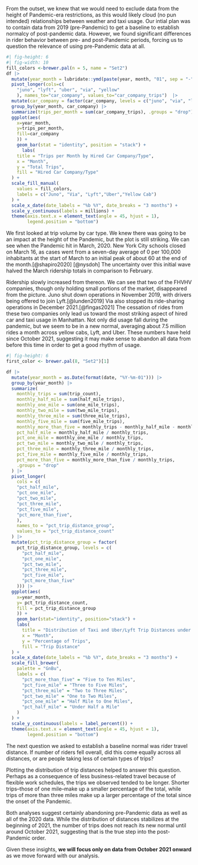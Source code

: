 From the outset, we knew that we would need to exclude data from the height of Pandemic-era restrictions, as this would likely cloud (no pun intended) relationships between weather and taxi usage. Our intial plan was to contain data from 2019 (pre-Pandemic) to get a baseline to establish normalcy of post-pandemic data. However, we found significant differences in rider behavior between pre- and post-Pandemic periods, forcing us to question the relevance of using pre-Pandemic data at all.

```r
#| fig-height: 6 
#| fig-width: 10
fill_colors <-brewer.pal(n = 5, name = "Set2")
df |>
  mutate(year_month = lubridate::ymd(paste(year, month, "01", sep = "-"))) |>
  pivot_longer(cols=c(
    "juno", "lyft", "uber", "via", "yellow"
    ), names_to="car_company", values_to="car_company_trips")  |>
  mutate(car_company = factor(car_company, levels = c("juno", "via", "lyft", "uber", "yellow"))) |>
  group_by(year_month, car_company) |>
  summarize(trips_per_month = sum(car_company_trips), .groups = "drop") |>
  ggplot(aes(
    x=year_month, 
    y=trips_per_month, 
    fill=car_company
    )) +
    geom_bar(stat = "identity", position = "stack") +
      labs(
    title = "Trips per Month by Hired Car Company/Type",
    x = "Month",
    y = "Total Trips",
    fill = "Hired Car Company/Type"
  ) +
  scale_fill_manual(
    values = fill_colors,
    labels = c("Juno", "Via", "Lyft","Uber","Yellow Cab")
  ) +
  scale_x_date(date_labels = "%b %Y", date_breaks = "3 months") +
  scale_y_continuous(labels = millions) + 
  theme(axis.text.x = element_text(angle = 45, hjust = 1),
        legend.position = "bottom") 
```

We first looked at trip volume by car type. We knew there was going to be an impact at the height of the Pandemic, but the plot is still striking. We can see when the Pandemic hit in March, 2020. New York City schools closed on March 16, as cases went from a seven-day average of 0 per 100,000 inhabitants at the start of March to an initial peak of about 60 at the end of the month.[@shapiro2020] [@nysdoh] The uncertainty over this initial wave halved the March ridership totals in comparison to February.

Ridership slowly increased from thereon. We can see that two of the FHVHV companies, though only holding small portions of the market, disappeared from the picture. Juno shut down operations in November 2019, with drivers being offered to join Lyft.[@lunden2019] Via also stopped its ride-sharing operations in December 2021.[@fingas2021] The cessation of rides from these two companies only lead us toward the most striking aspect of hired car and taxi usage in Manhattan. Not only did usage fall during the pandemic, but we seem to be in a new normal, averaging about 7.5 million rides a month across yellow cabs, Lyft, and Uber. These numbers have held since October 2021, suggesting it may make sense to abandon all data from before this time in order to get a good rhythm of usage.

```r
#| fig-height: 6
first_color <- brewer.pal(8, "Set2")[1]

df |>
  mutate(year_month = as.Date(format(date, "%Y-%m-01"))) |>
  group_by(year_month) |>
  summarize(
    monthly_trips = sum(trip_count),
    monthly_half_mile = sum(half_mile_trips),
    monthly_one_mile = sum(one_mile_trips),
    monthly_two_mile = sum(two_mile_trips),
    monthly_three_mile = sum(three_mile_trips),
    monthly_five_mile = sum(five_mile_trips),
    monthly_more_than_five = monthly_trips - monthly_half_mile - monthly_one_mile - monthly_two_mile - monthly_three_mile - monthly_five_mile,
    pct_half_mile = monthly_half_mile / monthly_trips,
    pct_one_mile = monthly_one_mile / monthly_trips,
    pct_two_mile = monthly_two_mile / monthly_trips,
    pct_three_mile = monthly_three_mile / monthly_trips,
    pct_five_mile = monthly_five_mile / monthly_trips,
    pct_more_than_five = monthly_more_than_five / monthly_trips,
    .groups = "drop"
  ) |>
  pivot_longer(
    cols = c(
    "pct_half_mile",
    "pct_one_mile",
    "pct_two_mile",
    "pct_three_mile",
    "pct_five_mile",
    "pct_more_than_five",
    ),
    names_to = "pct_trip_distance_group",
    values_to = "pct_trip_distance_count"
  ) |>
  mutate(pct_trip_distance_group = factor(
    pct_trip_distance_group, levels = c(
      "pct_half_mile",
      "pct_one_mile",
      "pct_two_mile",
      "pct_three_mile",
      "pct_five_mile",
      "pct_more_than_five"
    ))) |>
  ggplot(aes(
    x=year_month,
    y= pct_trip_distance_count,
    fill = pct_trip_distance_group
    )) +
    geom_bar(stat="identity", position="stack") +
    labs(
      title = "Distribution of Taxi and Uber/Lyft Trip Distances under Ten Miles in Manhattan",
      x = "Month",
      y = "Percentage of Trips",
      fill = "Trip Distance"
  ) +
  scale_x_date(date_labels = "%b %Y", date_breaks = "3 months") +
  scale_fill_brewer(
    palette = "GnBu",
    labels = c(
      "pct_more_than_five" = "Five to Ten Miles",
      "pct_five_mile" = "Three to Five Miles",
      "pct_three_mile" = "Two to Three Miles",
      "pct_two_mile" = "One to Two Miles",
      "pct_one_mile" = "Half Mile to One Miles",
      "pct_half_mile" = "Under Half a Mile"
    )
  ) +
  scale_y_continuous(labels = label_percent()) +
  theme(axis.text.x = element_text(angle = 45, hjust = 1),
        legend.position = "bottom")

```

The next question we asked to establish a baseline normal was rider travel distance. If number of riders fell overall, did this come equally across all distances, or are people taking less of certain types of trips?

Plotting the distribution of trip distances helped to answer this question. Perhaps as a consequence of less business-related travel because of flexible work schedules, the trips we observed tended to be longer. Shorter trips--those of one mile--make up a smaller percentage of the total, while trips of more than three miles make up a larger percentage of the total since the onset of the Pandemic.

Both analyses suggest certainly abandoning pre-Pandemic data as well as all of the 2020 data. While the distribution of distances stabilizes at the beginning of 2021, the number of trips does not reach its new normal until around October 2021, suggesting that is the true step into the post-Pandemic order.

Given these insights, **we will focus only on data from October 2021 onward** as we move forward with our analysis.
